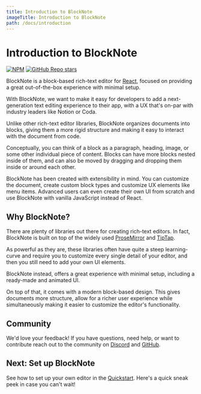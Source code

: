 ```yaml
---
title: Introduction to BlockNote
imageTitle: Introduction to BlockNote
path: /docs/introduction
---
```



# Introduction to BlockNote

<div><a href="https://www.npmjs.com/package/@blocknote/core"><img style="display: inline" alt="NPM" src="https://img.shields.io/npm/v/@blocknote/react" /></a> <a href="https://github.com/TypeCellOS/BlockNote"><img style="display: inline" alt="GitHub Repo stars" src="https://img.shields.io/github/stars/TypeCellOS/BlockNote?style=social" /></a></div>

BlockNote is a block-based rich-text editor for [React](https://reactjs.org/), focused on providing a great out-of-the-box experience with minimal setup.

With BlockNote, we want to make it easy for developers to add a next-generation text editing experience to their app, with a UX that's on-par with industry leaders like Notion or Coda.

Unlike other rich-text editor libraries, BlockNote organizes documents into blocks, giving them a more rigid structure and making it easy to interact with the document from code.

Conceptually, you can think of a block as a paragraph, heading, image, or some other individual piece of content. Blocks can have more blocks nested inside of them, and can also be moved by dragging and dropping them inside or around each other.

BlockNote has been created with extensibility in mind. You can customize the document, create custom block types and customize UX elements like menu items. Advanced users can even create their own UI from scratch and use BlockNote with vanilla JavaScript instead of React.

## Why BlockNote?

There are plenty of libraries out there for creating rich-text editors. In fact, BlockNote is built on top of the widely used [ProseMirror](https://prosemirror.net/) and [TipTap](https://tiptap.dev/).

As powerful as they are, these libraries often have quite a steep learning-curve and require you to customize every single detail of your editor, and then you still need to add your own UI elements.

BlockNote instead, offers a great experience with minimal setup, including a ready-made and animated UI.

On top of that, it comes with a modern block-based design. This gives documents more structure, allow for a richer user experience while simultaneously making it easier to customize the editor's functionality.

## Community

We'd love your feedback! If you have questions, need help, or want to contribute reach out to the community on [Discord](https://discord.gg/Qc2QTTH5dF) and [GitHub](https://github.com/TypeCellOS/BlockNote).

## Next: Set up BlockNote

See how to set up your own editor in the [Quickstart](/docs/quickstart). Here's a quick sneak peek in case you can't wait!

<Example name="basic" />
